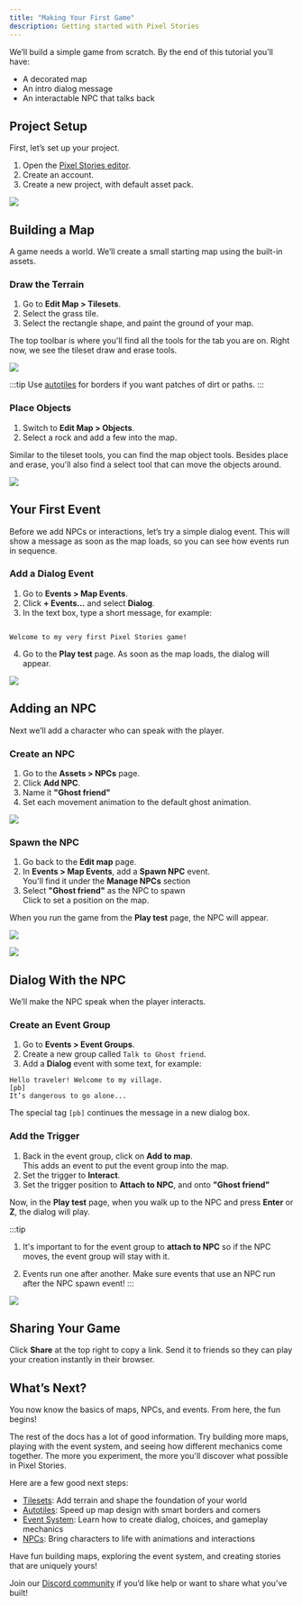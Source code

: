 ```yaml
---
title: "Making Your First Game"
description: Getting started with Pixel Stories
---
```



We’ll build a simple game from scratch. By the end of this tutorial you’ll have:

- A decorated map
- An intro dialog message
- An interactable NPC that talks back

## Project Setup

First, let’s set up your project.

1. Open the [Pixel Stories editor](https://app.pixelstories.io/).
2. Create an account.
3. Create a new project, with default asset pack.

![](../../assets/docs-images/getting-started/image-1.png)

## Building a Map

A game needs a world. We’ll create a small starting map using the built-in assets.

### Draw the Terrain

1. Go to **Edit Map > Tilesets**.
2. Select the grass tile.
3. Select the rectangle shape, and paint the ground of your map.

The top toolbar is where you'll find all the tools for the tab you are on. Right now, we see the tileset draw and erase tools.

![](../../assets/docs-images/getting-started/image-2.png)

:::tip
Use [autotiles](./map-editor/autotile.mdx) for borders if you want patches of dirt or paths.
:::

### Place Objects

1. Switch to **Edit Map > Objects**.
2. Select a rock and add a few into the map.

Similar to the tileset tools, you can find the map object tools. Besides place and erase, you'll also find a select tool that can move the objects around.

![](../../assets/docs-images/getting-started/image-3.png)

## Your First Event

Before we add NPCs or interactions, let’s try a simple dialog event. This will show a message as soon as the map loads, so you can see how events run in sequence.

### Add a Dialog Event

1. Go to **Events > Map Events**.
2. Click **+ Events…** and select **Dialog**.
3. In the text box, type a short message, for example:

```

Welcome to my very first Pixel Stories game!

```

4. Go to the **Play test** page. As soon as the map loads, the dialog will appear.

![](../../assets/docs-images/getting-started/image-8.png)

## Adding an NPC

Next we’ll add a character who can speak with the player.

### Create an NPC

1. Go to the **Assets > NPCs** page.
2. Click **Add NPC**.
3. Name it **"Ghost friend"**
4. Set each movement animation to the default ghost animation.

![](../../assets/docs-images/getting-started/image-4.png)

### Spawn the NPC

1. Go back to the **Edit map** page.
2. In **Events > Map Events**, add a **Spawn NPC** event.
   <br /> You'll find it under the **Manage NPCs** section
3. Select **"Ghost friend"** as the NPC to spawn
   <br /> Click to set a position on the map.

When you run the game from the **Play test** page, the NPC will appear.

![](../../assets/docs-images/getting-started/image-5.png)

![](../../assets/docs-images/getting-started/image-6.png)

## Dialog With the NPC

We’ll make the NPC speak when the player interacts.

### Create an Event Group

1. Go to **Events > Event Groups**.
2. Create a new group called `Talk to Ghost friend`.
3. Add a **Dialog** event with some text, for example:

```
Hello traveler! Welcome to my village.
[pb]
It’s dangerous to go alone...
```

The special tag `[pb]` continues the message in a new dialog box.

### Add the Trigger

1. Back in the event group, click on **Add to map**.
   <br /> This adds an event to put the event group into the map.
2. Set the trigger to **Interact**.
3. Set the trigger position to **Attach to NPC**, and onto **"Ghost friend"**

Now, in the **Play test** page, when you walk up to the NPC and press **Enter** or **Z**, the dialog will play.

:::tip

1. It's important to for the event group to **attach to NPC** so if the NPC moves, the
   event group will stay with it.

2. Events run one after another. Make sure events that use an NPC run after the NPC spawn event!
   :::

![](../../assets/docs-images/getting-started/image-7.png)

## Sharing Your Game

Click **Share** at the top right to copy a link. Send it to friends so they can play your creation instantly in their browser.

## What’s Next?

You now know the basics of maps, NPCs, and events. From here, the fun begins!

The rest of the docs has a lot of good information. Try building more maps, playing with the event system, and seeing how different mechanics come together. The more you experiment, the more you'll discover what possible in Pixel Stories.

Here are a few good next steps:

- [Tilesets](./map-editor/tilesets): Add terrain and shape the foundation of your world
- [Autotiles](./map-editor/autotile): Speed up map design with smart borders and corners
- [Event System](./event-system/events): Learn how to create dialog, choices, and gameplay mechanics
- [NPCs](./game-assets/npcs): Bring characters to life with animations and interactions

Have fun building maps, exploring the event system, and creating stories that are uniquely yours!

Join our [Discord community](https://discord.gg/WTxUC4hEnS) if you’d like help or want to share what you’ve built!
